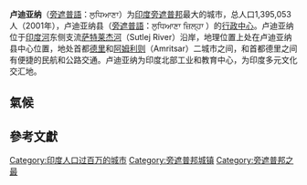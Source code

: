 {{Infobox Indian Jurisdiction
|type = city
|native_name = ਲੁਧਿਆਣਾ
|other_name = लुधियाना
|locator_position = right
|latd = 30.91
|longd = 75.85
|state_name = 旁遮普邦
|district = [[Ludhiana_district|Ludhiana]]
|altitude = 262
|population_as_of = 2001年
|population_total = 1,395,053
|area = 310 km <sup>2</sup>
|area_telephone = 91-161
|postal_code = Multiple
|vehicle_code_range = PB 10
|footnotes =
}}

'''卢迪亚纳'''（[[旁遮普語|旁遮普語]]：ਲੁਧਿਆਣਾ）为[[印度|印度]][[旁遮普邦|旁遮普邦]]最大的城市，总人口1,395,053人（2001年），卢迪亚纳县（[[旁遮普語|旁遮普語]]：ਲੁਧਿਆਣਾ ਜ਼ਿਲ੍ਹਾ
）的[[行政中心|行政中心]]。卢迪亚纳位于[[印度河|印度河]]东侧支流[[萨特莱杰河|萨特莱杰河]]（Sutlej River）沿岸，地理位置上处在卢迪亚纳县中心位置，地处首都[[德里|德里]]和[[阿姆利则|阿姆利则]]（Amritsar）二城市之间，和首都德里之间有便捷的民航和公路交通。卢迪亚纳为印度北部工业和教育中心，为印度多元文化交汇地。
==氣候==
{{Weather box
|location = 卢迪亚纳
|metric first = Yes
|single line = Yes
|Jan high F = 66
|Feb high F = 69
|Mar high F = 78
|Apr high F = 94
|May high F = 101
|Jun high F = 103
|Jul high F = 94
|Aug high F = 91
|Sep high F = 92
|Oct high F = 89
|Nov high F = 79
|Dec high F = 69
|Jan low F = 44
|Feb low F = 47
|Mar low F = 55
|Apr low F = 65
|May low F = 73
|Jun low F = 79
|Jul low F = 79
|Aug low F = 76
|Sep low F = 74
|Oct low F = 63
|Nov low F = 52
|Dec low F = 45
|Jan precipitation inch = 0.80
|Feb precipitation inch = 1.50
|Mar precipitation inch = 1.20
|Apr precipitation inch = 0.80
|May precipitation inch = 0.80
|Jun precipitation inch = 2.40
|Jul precipitation inch = 9.00
|Aug precipitation inch = 7.40
|Sep precipitation inch = 3.40
|Oct precipitation inch = 0.20
|Nov precipitation inch = 0.50
|Dec precipitation inch = 0.80
|source 1 = <ref>{{cite web|url = http://www.weather.com/outlook/travel/businesstraveler/wxclimatology/monthly/graph/INXX0193?from=dayDetails_bottomnav_business|title = Average Weather for Ludhiana - Temperature and Precipitation|accessdate = February 25, 2008|publisher = The Weather Channel|archive-url = https://web.archive.org/web/20121024131220/http://www.weather.com/outlook/travel/businesstraveler/wxclimatology/monthly/graph/INXX0193?from=dayDetails_bottomnav_business|archive-date = 2012-10-24|dead-url = yes}}</ref>
|date=2010年8月
}}
==參考文獻==
{{reflist}}
{{印度人口最多的城市}}
{{Authority control}}
[[Category:印度人口过百万的城市|Category:印度人口过百万的城市]]
[[Category:旁遮普邦城镇|Category:旁遮普邦城镇]]
[[Category:旁遮普邦之最|Category:旁遮普邦之最]]